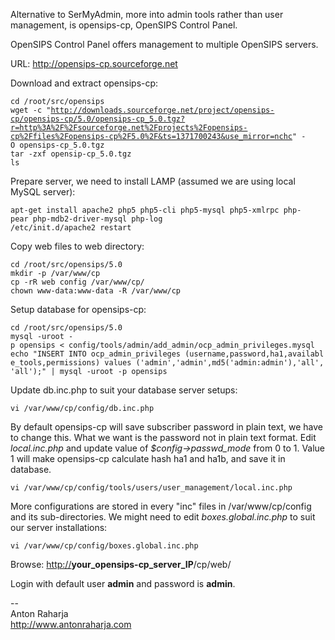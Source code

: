 Alternative to SerMyAdmin, more into admin tools rather than user management, is opensips-cp, OpenSIPS Control Panel.

OpenSIPS Control Panel offers management to multiple OpenSIPS servers.

URL: http://opensips-cp.sourceforge.net

Download and extract opensips-cp:
 cd /root/src/opensips
 wget -c "http://downloads.sourceforge.net/project/opensips-cp/opensips-cp/5.0/opensips-cp_5.0.tgz?r=http%3A%2F%2Fsourceforge.net%2Fprojects%2Fopensips-cp%2Ffiles%2Fopensips-cp%2F5.0%2F&ts=1371700243&use_mirror=nchc" -O opensips-cp_5.0.tgz
 tar -zxf opensip-cp_5.0.tgz
 ls

Prepare server, we need to install LAMP (assumed we are using local MySQL server):
 apt-get install apache2 php5 php5-cli php5-mysql php5-xmlrpc php-pear php-mdb2-driver-mysql php-log
 /etc/init.d/apache2 restart

Copy web files to web directory:
 cd /root/src/opensips/5.0
 mkdir -p /var/www/cp
 cp -rR web config /var/www/cp/
 chown www-data:www-data -R /var/www/cp

Setup database for opensips-cp:
 cd /root/src/opensips/5.0
 mysql -uroot -p opensips < config/tools/admin/add_admin/ocp_admin_privileges.mysql
 echo "INSERT INTO ocp_admin_privileges (username,password,ha1,available_tools,permissions) values ('admin','admin',md5('admin:admin'),'all','all');" | mysql -uroot -p opensips

Update db.inc.php to suit your database server setups:
 vi /var/www/cp/config/db.inc.php

By default opensips-cp will save subscriber password in plain text, we have to change this. What we want is the password not in plain text format. Edit ''local.inc.php'' and update value of ''$config->passwd_mode'' from 0 to 1. Value 1 will make opensips-cp calculate hash ha1 and ha1b, and save it in database.
 vi /var/www/cp/config/tools/users/user_management/local.inc.php

More configurations are stored in every "inc" files in /var/www/cp/config and its sub-directories. We might need to edit ''boxes.global.inc.php'' to suit our server installations:
 vi /var/www/cp/config/boxes.global.inc.php

Browse: http://'''your_opensips-cp_server_IP'''/cp/web/

Login with default user '''admin''' and password is '''admin'''.


--<br>
Anton Raharja<br>
http://www.antonraharja.com<br>
